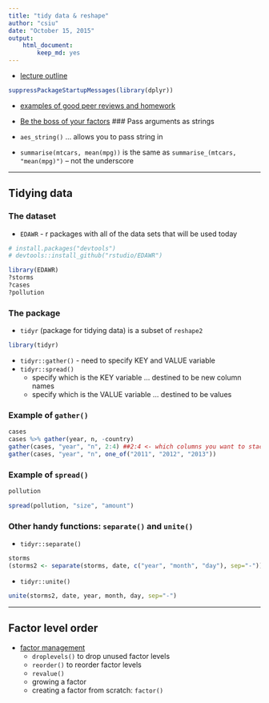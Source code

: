 ```yaml
---
title: "tidy data & reshape"
author: "csiu"
date: "October 15, 2015"
output: 
    html_document:
        keep_md: yes
---
```


- [lecture outline](http://stat545-ubc.github.io/cm012_tidy-data-factors.html)

```r
suppressPackageStartupMessages(library(dplyr))
```

- [examples of good peer reviews and homework](https://github.com/STAT545-UBC/2015_pvt-to-students-and-staff)

- [Be the boss of your factors](http://stat545-ubc.github.io/block014_factors.html)
### Pass arguments as strings
- `aes_string()` ... allows you to pass string in
- `summarise(mtcars, mean(mpg))` is the same as `summarise_(mtcars, "mean(mpg)")` -- not the underscore

--- 

## Tidying data
### The dataset
- `EDAWR` - r packages with all of the data sets that will be used today
```r
# install.packages("devtools")
# devtools::install_github("rstudio/EDAWR")

library(EDAWR)
?storms
?cases
?pollution
```

### The package
- `tidyr` (package for tidying data) is a subset of `reshape2`

```r
library(tidyr)
```

- `tidyr::gather()` - need to specify KEY and VALUE variable
- `tidyr::spread()` 
    - specify which is the KEY variable ... destined to be new column names 
    - specify which is the VALUE variable ... destined to be values

### Example of `gather()`
```r
cases
cases %>% gather(year, n, -country)
gather(cases, "year", "n", 2:4) ##2:4 <- which columns you want to stack up
gather(cases, "year", "n", one_of("2011", "2012", "2013"))
```

### Example of `spread()`
```r
pollution

spread(pollution, "size", "amount")
```

### Other handy functions: `separate()` and `unite()`
- `tidyr::separate()`
```r
storms
(storms2 <- separate(storms, date, c("year", "month", "day"), sep="-"))
```

- `tidyr::unite()`
```r
unite(storms2, date, year, month, day, sep="-")
```

----
## Factor level order 
- [factor management](http://stat545-ubc.github.io/block014_factors.html)
    - `droplevels()` to drop unused factor levels
    - `reorder()` to reorder factor levels
    - `revalue()`
    - growing a factor
    - creating a factor from scratch: `factor()`
